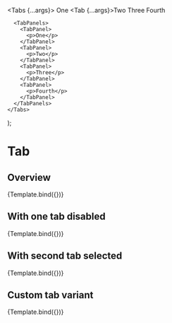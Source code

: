 

<Meta title="Components/Navigation/Tabs" component={Tabs} />

  <Tabs {...args}>
      <TabList>
        <Tab>One</Tab>
        <Tab {...args}>Two</Tab>
        <Tab>Three</Tab>
        <Tab>Fourth</Tab>
      </TabList>

      <TabPanels>
        <TabPanel>
          <p>One</p>
        </TabPanel>
        <TabPanel>
          <p>Two</p>
        </TabPanel>
        <TabPanel>
          <p>Three</p>
        </TabPanel>
        <TabPanel>
          <p>Fourth</p>
        </TabPanel>
      </TabPanels>
    </Tabs>

);

# Tab

## Overview

<Canvas>
  <Story
    name="Overview"
    args={{
      isDisabled: false,
      defaultIndex: 0,
    }}
    argTypes={{
      variant: {
        options: ['spaceBetween', 'spaceAround'],
        control: 'select',
      },
    }}
  >
    {Template.bind({})}
  </Story>
</Canvas>

<ArgsTable story="Overview" />

## With one tab disabled

<Canvas>
  <Story
    name="With one tab disabled"
    args={{
      isDisabled: true,
      defaultIndex: 0,
    }}
  >
    {Template.bind({})}
  </Story>
</Canvas>

<ArgsTable story="With one tab disabled" />

## With second tab selected

<Canvas>
  <Story
    name="With second tab selected"
    args={{
      isDisabled: false,
      defaultIndex: 1,
    }}
  >
    {Template.bind({})}
  </Story>
</Canvas>

<ArgsTable story="With second tab selected" />

## Custom tab variant

<Canvas>
  <Story
    name="Custom tab variant"
    args={{
      isDisabled: false,
      defaultIndex: 1,
      variant: 'custom',
    }}
  >
    {Template.bind({})}
  </Story>
</Canvas>

<ArgsTable story="With custom tab variant" />
